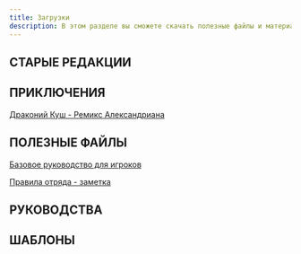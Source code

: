 ```yaml
---
title: Загрузки
description: В этом разделе вы сможете скачать полезные файлы и материалы по D&D
---
```


## СТАРЫЕ РЕДАКЦИИ

## ПРИКЛЮЧЕНИЯ

[Драконий Куш - Ремикс Александриана](https://cyborgsandmages.com/files/downloads/remix_drakonyego_kusha_v_0_97.pdf)


## ПОЛЕЗНЫЕ ФАЙЛЫ

[Базовое руководство для игроков](https://cyborgsandmages.com/files/downloads/basic-player-manual.pdf) 

[Правила отряда - заметка](https://cyborgsandmages.com/files/downloads/lance-troop-rules-draft-1.pdf) 

## РУКОВОДСТВА

## ШАБЛОНЫ

